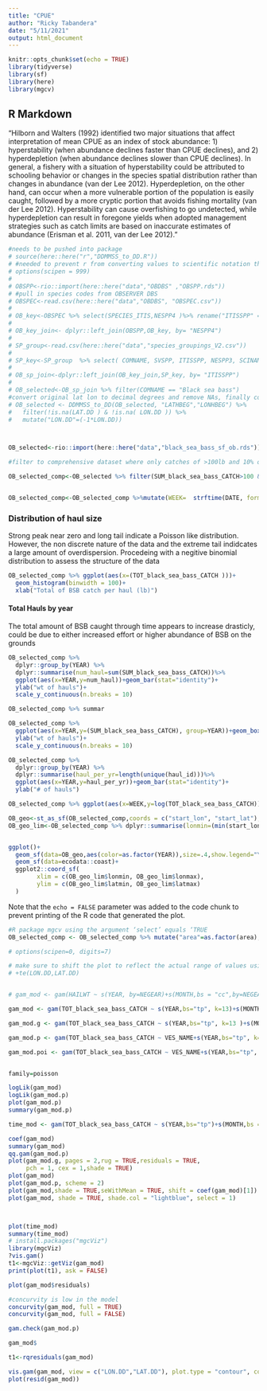 ```yaml
---
title: "CPUE"
author: "Ricky Tabandera"
date: "5/11/2021"
output: html_document
---
```


```r
knitr::opts_chunk$set(echo = TRUE)
library(tidyverse)
library(sf)
library(here)
library(mgcv)
```

## R Markdown

"Hilborn and Walters (1992)
identified two major situations that affect interpretation of mean CPUE as an index of stock
abundance: 1) hyperstability (when abundance declines faster than CPUE declines), and 2)
hyperdepletion (when abundance declines slower than CPUE declines). In general, a fishery with
a situation of hyperstability could be attributed to schooling behavior or changes in the species
spatial distribution rather than changes in abundance (van der Lee 2012). Hyperdepletion, on the
other hand, can occur when a more vulnerable portion of the population is easily caught,
followed by a more cryptic portion that avoids fishing mortality (van der Lee 2012).
Hyperstability can cause overfishing to go undetected, while hyperdepletion can result in
foregone yields when adopted management strategies such as catch limits are based on
inaccurate estimates of abundance (Erisman et al. 2011, van der Lee 2012). "


```r
#needs to be pushed into package 
# source(here::here("r","DDMMSS_to_DD.R"))
# #needed to prevent r from converting values to scientific notation that breaks the script that converts degree minute second cords to decimal degree
# options(scipen = 999)
# 
# OBSPP<-rio::import(here::here("data","OBDBS" ,"OBSPP.rds"))
# #pull in species codes from OBSERVER DBS
# OBSPEC<-read.csv(here::here("data","OBDBS", "OBSPEC.csv"))
# 
# OB_key<-OBSPEC %>% select(SPECIES_ITIS,NESPP4 )%>% rename("ITISSPP" ="SPECIES_ITIS")
# 
# OB_key_join<- dplyr::left_join(OBSPP,OB_key, by= "NESPP4")
# 
# SP_group<-read.csv(here::here("data","species_groupings_V2.csv"))
# 
# SP_key<-SP_group  %>% select( COMNAME, SVSPP, ITISSPP, NESPP3, SCINAME) %>% mutate(COMNAME= stringr::str_to_sentence(COMNAME))
# 
# OB_sp_join<-dplyr::left_join(OB_key_join,SP_key, by= "ITISSPP")
# 
# OB_selected<-OB_sp_join %>% filter(COMNAME == "Black sea bass")
#convert original lat lon to decimal degrees and remove NAs, finally convery lon to negitive values 
# OB_selected <- DDMMSS_to_DD(OB_selected, "LATHBEG","LONHBEG") %>% 
#   filter(!is.na(LAT.DD ) & !is.na( LON.DD )) %>%
#   mutate("LON.DD"=(-1*LON.DD))



OB_selected<-rio::import(here::here("data","black_sea_bass_sf_ob.rds"))

#filter to comprehensive dataset where only catches of >100lb and 10% of catch are BSB

OB_selected_comp<-OB_selected %>% filter(SUM_black_sea_bass_CATCH>100 & (SUM_black_sea_bass_CATCH/TOT_CATCH)>.1)


OB_selected_comp<-OB_selected_comp %>%mutate(WEEK=  strftime(DATE, format = "%V"))


```

### Distribution of haul size

Strong peak near zero and long tail indicate a Poisson like distribution. However, the non discrete nature of the data and the extreme tail indidcates a large amount of overdispersion. Procedeing with a negitive binomial distribution to assess the structure of the data 


```r
OB_selected_comp %>% ggplot(aes(x=(TOT_black_sea_bass_CATCH )))+
  geom_histogram(binwidth = 100)+
  xlab("Total of BSB catch per haul (lb)")
```
#### Total Hauls by year
The total amount of BSB caught through time appears to increase drasticly, could be due to either increased effort or higher abundance of BSB on the grounds
```r

OB_selected_comp %>%
  dplyr::group_by(YEAR) %>%
  dplyr::summarise(num_haul=sum(SUM_black_sea_bass_CATCH))%>%
  ggplot(aes(x=YEAR,y=num_haul))+geom_bar(stat="identity")+
  ylab("wt of hauls")+
  scale_y_continuous(n.breaks = 10)
```

```r
OB_selected_comp %>% summar
```



```r
OB_selected_comp %>%
  ggplot(aes(x=YEAR,y=(SUM_black_sea_bass_CATCH), group=YEAR))+geom_boxplot()+
  ylab("wt of hauls")+
  scale_y_continuous(n.breaks = 10)
```




```r


OB_selected_comp %>%
  dplyr::group_by(YEAR) %>%
  dplyr::summarise(haul_per_yr=length(unique(haul_id)))%>%
  ggplot(aes(x=YEAR,y=haul_per_yr))+geom_bar(stat="identity")+
  ylab("# of hauls")


```

```r
OB_selected_comp %>% ggplot(aes(x=WEEK,y=log(TOT_black_sea_bass_CATCH)))+geom_point()+facet_wrap(~(YEAR), nrow=4, ncol=4)
```




```r



OB_geo<-st_as_sf(OB_selected_comp,coords = c("start_lon", "start_lat"), crs=4269 )
OB_geo_lim<-OB_selected_comp %>% dplyr::summarise(lonmin=(min(start_lon)-1), lonmax=(max(start_lon)+1), latmin=(min(start_lat)-1), latmax=(max(start_lat)+1))


ggplot()+
  geom_sf(data=OB_geo,aes(color=as.factor(YEAR)),size=.4,show.legend="Year" )+
  geom_sf(data=ecodata::coast)+
  ggplot2::coord_sf(
        xlim = c(OB_geo_lim$lonmin, OB_geo_lim$lonmax),
        ylim = c(OB_geo_lim$latmin, OB_geo_lim$latmax)
  )

```

Note that the `echo = FALSE` parameter was added to the code chunk to prevent printing of the R code that generated the plot.

```r

#R package mgcv using the argument ‘select’ equals ‘TRUE
OB_selected_comp <- OB_selected_comp %>% mutate("area"=as.factor(area), "gear_code_obs"=as.factor(gear_code_obs), "mesh_size"=as.factor(mesh_size) )

# options(scipen=0, digits=7)

# make sure to shift the plot to reflect the actual range of values using seWithMean = TRUE, shift = coef(gam_model)[1]
# +te(LON.DD,LAT.DD)


# gam_mod <- gam(HAILWT ~ s(YEAR, by=NEGEAR)+s(MONTH,bs = "cc",by=NEGEAR),family= "quasi", data = OB_selected, method = "REML", select=TRUE)

gam_mod <- gam(TOT_black_sea_bass_CATCH ~ s(YEAR,bs="tp", k=13)+s(MONTH,bs = "cc",k=12)+te(start_lon,start_lat, bs="gp", k= 13),family= "nb", data=OB_selected_comp, method = "REML", select=TRUE)

gam_mod.g <- gam(TOT_black_sea_bass_CATCH ~ s(YEAR,bs="tp", k=13 )+s(MONTH,bs = "cc",k=12,by=gear_code_obs)+te(start_lon,start_lat, bs="gp", k= 13),family= "nb", data=OB_selected_comp, method = "REML", select=TRUE)

gam_mod.p <- gam(TOT_black_sea_bass_CATCH ~ VES_NAME+s(YEAR,bs="tp", k=13)+s(MONTH,bs = "cc",k=12)+te(start_lon,start_lat, bs="gp", k= 13),family= "nb", data=OB_selected_comp, method = "REML", select=TRUE)

gam_mod.poi <- gam(TOT_black_sea_bass_CATCH ~ VES_NAME+s(YEAR,bs="tp", k=13)+s(MONTH,bs = "cc",k=12)+te(start_lon,start_lat, bs="gp", k= 13),family= Poisson, data=OB_selected_comp, method = "REML", select=TRUE)


family=poisson

logLik(gam_mod)
logLik(gam_mod.p)
plot(gam_mod.p)
summary(gam_mod.p)

time_mod <- gam(TOT_black_sea_bass_CATCH ~ s(YEAR,bs="tp")+s(MONTH,bs = "cc"),family= "nb", data=OB_selected, method = "REML", select=TRUE)

coef(gam_mod)
summary(gam_mod)
qq.gam(gam_mod.p)
plot(gam_mod.g, pages = 2,rug = TRUE,residuals = TRUE,
     pch = 1, cex = 1,shade = TRUE)
plot(gam_mod)
plot(gam_mod.p, scheme = 2)
plot(gam_mod,shade = TRUE,seWithMean = TRUE, shift = coef(gam_mod)[1])
plot(gam_mod, shade = TRUE, shade.col = "lightblue", select = 1)



plot(time_mod)
summary(time_mod)
# install.packages("mgcViz")
library(mgcViz)
?vis.gam()
t1<-mgcViz::getViz(gam_mod)
print(plot(t1), ask = FALSE)

plot(gam_mod$residuals)

#concurvity is low in the model
concurvity(gam_mod, full = TRUE)
concurvity(gam_mod, full = FALSE)

gam.check(gam_mod.p)

gam_mod$

t1<-rqresiduals(gam_mod)

```





```r

vis.gam(gam_mod, view = c("LON.DD","LAT.DD"), plot.type = "contour", color = "heat", too.far = .1)
plot(resid(gam_mod))

```









